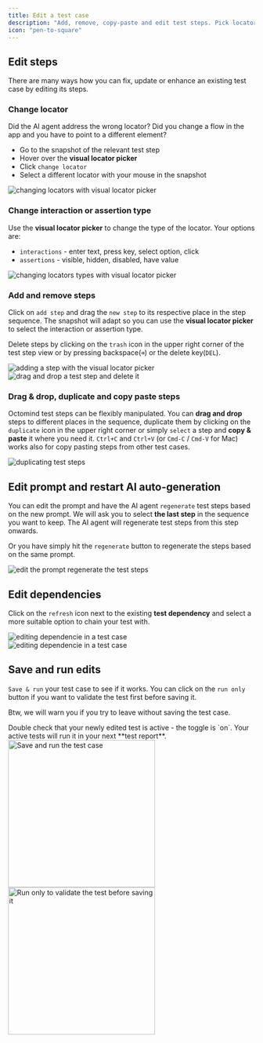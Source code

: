 ```yaml
---
title: Edit a test case
description: "Add, remove, copy-paste and edit test steps. Pick locators from snapshots."
icon: "pen-to-square"
---
```


## Edit steps

There are many ways how you can fix, update or enhance an existing test case by editing its steps.

### Change locator

Did the AI agent address the wrong locator? Did you change a flow in the app and you have to point to a different element?

- Go to the snapshot of the relevant test step
- Hover over the **visual locator picker**
- Click `change locator`
- Select a different locator with your mouse in the snapshot

<Frame caption="Changing locators with the visual locator picker, 7/2024">
  <img
    src="/images/editing/change-locator.gif"
    alt="changing locators with visual locator picker"
  />
</Frame>

### Change interaction or assertion type

Use the **visual locator picker** to change the type of the locator. Your options are:

- `interactions` - enter text, press key, select option, click
- `assertions` - visible, hidden, disabled, have value

<Frame caption="Changing locators types with the visual locator picker, 7/2024">
  <img
    src="/images/editing/change-locator-type.png"
    alt="changing locators types with visual locator picker"
  />
</Frame>

### Add and remove steps

Click on `add step` and drag the `new step` to its respective place in the step sequence. The snapshot will adapt so you can use the **visual locator picker** to select the interaction or assertion type.

Delete steps by clicking on the `trash` icon in the upper right corner of the test step view or by pressing backspace(`⌫`) or the delete key(`DEL`).

<Frame caption="Adding a step with the visual locator picker, 7/2024">
  <img
    src="/images/editing/add-steps.gif"
    alt="adding a step with the visual locator picker"
  />
</Frame>

<div class="mt-8" />

<Frame caption="Drag & drop a new step, delete a step, 7/2024">
  <img
    src="/images/editing/drag-n-drop.gif"
    alt="drag and drop a test step and delete it"
  />
</Frame>

### Drag & drop, duplicate and copy paste steps

Octomind test steps can be flexibly manipulated. You can **drag and drop** steps to different places in the sequence, duplicate them by clicking on the `duplicate` icon in the upper right corner or simply `select` a step and **copy & paste** it where you need it. `Ctrl+C` and `Ctrl+V` (or `Cmd-C` / `Cmd-V` for Mac) works also for copy pasting steps from other test cases.

<Frame caption="Duplicate a step, delete a step, 7/2024">
  <img src="/images/editing/duplicate-step.png" alt="duplicating test steps" />
</Frame>

## Edit prompt and restart AI auto-generation

You can edit the prompt and have the AI agent `regenerate` test steps based on the new prompt. We will ask you to select **the last step** in the sequence you want to keep. The AI agent will regenerate test steps from this step onwards.

Or you have simply hit the `regenerate` button to regenerate the steps based on the same prompt.

<Frame caption="Edit prompt and restart AI auto-generation, 7/2024">
  <img
    src="/images/editing/regenerate.gif"
    alt="edit the prompt regenerate the test steps"
  />
</Frame>

## Edit dependencies

Click on the `refresh` icon next to the existing **test dependency** and select a more suitable option to chain your test with.

<Frame caption="Editing dependencies in a test case, 7/2024">
  <img
    src="/images/editing/edit-dependency.png"
    alt="editing dependencie in a test case"
  />
</Frame>

<div class="mt-8" />

<Frame caption="Choose a different dependency, 7/2024">
  <img
    src="/images/editing/edit-dependency-2.png"
    alt="editing dependencie in a test case"
  />
</Frame>

## Save and run edits

`Save & run` your test case to see if it works. You can click on the `run only` button if you want to validate the test first before saving it.

Btw, we will warn you if you try to leave without saving the test case.

<Tip>
  Double check that your newly edited test is active - the toggle is `on`. Your
  active tests will run it in your next **test report**.
</Tip>

<Frame caption="'save & run' the test to validate and save changes, screenshot 08/2024">
  <img
    src="/images/editing/save-run.png"
    alt="Save and run the test case"
    width="300px"
  />
</Frame>

<div class="mt-8" />

<Frame caption="'run only' to validate the test before saving it, screenshot 08/2024">
  <img
    src="/images/editing/save-run-only.png"
    alt="Run only to validate the test before saving it"
    width="300px"
  />
</Frame>
